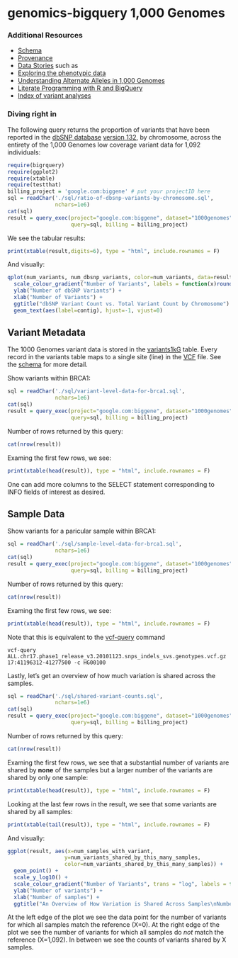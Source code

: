 <!-- R Markdown Documentation, DO NOT EDIT THE PLAIN MARKDOWN VERSION OF THIS FILE -->

<!-- Copyright 2014 Google Inc. All rights reserved. -->

<!-- Licensed under the Apache License, Version 2.0 (the "License"); -->
<!-- you may not use this file except in compliance with the License. -->
<!-- You may obtain a copy of the License at -->

<!--     http://www.apache.org/licenses/LICENSE-2.0 -->

<!-- Unless required by applicable law or agreed to in writing, software -->
<!-- distributed under the License is distributed on an "AS IS" BASIS, -->
<!-- WITHOUT WARRANTIES OR CONDITIONS OF ANY KIND, either express or implied. -->
<!-- See the License for the specific language governing permissions and -->
<!-- limitations under the License. -->

genomics-bigquery 1,000 Genomes
=================

### Additional Resources
* [Schema](https://bigquery.cloud.google.com/table/google.com:biggene:1000genomes.variants1kG?pli=1)
* [Provenance](./provenance)
* [Data Stories](./data-stories) such as
 * [Exploring the phenotypic data](./data-stories/exploring-the-phenotypic-data)
 * [Understanding Alternate Alleles in 1,000 Genomes](./data-stories/understanding-alternate-alleles)
 * [Literate Programming with R and BigQuery](./data-stories/literate-programming-demo)
* [Index of variant analyses](./sql)

### Diving right in
The following query returns the proportion of variants that have been reported in the [dbSNP database](http://www.ncbi.nlm.nih.gov/projects/SNP/snp_summary.cgi?build_id=132) [version 132](http://www.1000genomes.org/category/variants), by chromosome, across the entirety of the 1,000 Genomes low coverage variant data for 1,092 individuals:

```r
require(bigrquery)
require(ggplot2)
require(xtable)
require(testthat)
billing_project = 'google.com:biggene' # put your projectID here
sql = readChar('./sql/ratio-of-dbsnp-variants-by-chromosome.sql',
               nchars=1e6)
cat(sql)
result = query_exec(project="google.com:biggene", dataset="1000genomes",
                    query=sql, billing = billing_project)
```

We see the tabular results:
```r
print(xtable(result,digits=6), type = "html", include.rownames = F)
```

And visually:
```r
qplot(num_variants, num_dbsnp_variants, color=num_variants, data=result) + 
  scale_colour_gradient("Number of Variants", labels = function(x)round(x)) +
  ylab("Number of dbSNP Variants") + 
  xlab("Number of Variants") + 
  ggtitle("dbSNP Variant Count vs. Total Variant Count by Chromosome") + 
  geom_text(aes(label=contig), hjust=-1, vjust=0)
```

## Variant Metadata
The 1000 Genomes variant data is stored in the [variants1kG](https://bigquery.cloud.google.com/table/google.com:biggene:1000genomes.variants1kG?pli=1) table.  Every record in the variants table maps to a single site (line) in the [VCF](http://www.1000genomes.org/wiki/Analysis/Variant%20Call%20Format/vcf-variant-call-format-version-41) file.  See the [schema](https://bigquery.cloud.google.com/table/google.com:biggene:1000genomes.variants1kG?pli=1) for more detail.

Show variants within BRCA1:
```r
sql = readChar('./sql/variant-level-data-for-brca1.sql',
               nchars=1e6)
cat(sql)
result = query_exec(project="google.com:biggene", dataset="1000genomes",
                    query=sql, billing = billing_project)
```
Number of rows returned by this query:
```r
cat(nrow(result))
```
Examing the first few rows, we see:
```r
print(xtable(head(result)), type = "html", include.rownames = F)
```
One can add more columns to the SELECT statement corresponding to INFO fields of interest as desired.

## Sample Data
Show variants for a paricular sample within BRCA1:
```r
sql = readChar('./sql/sample-level-data-for-brca1.sql',
               nchars=1e6)
cat(sql)
result = query_exec(project="google.com:biggene", dataset="1000genomes",
                    query=sql, billing = billing_project)
```
Number of rows returned by this query:
```r
cat(nrow(result))
```
Examing the first few rows, we see:
```r
print(xtable(head(result)), type = "html", include.rownames = F)
```
Note that this is equivalent to the [vcf-query](http://vcftools.sourceforge.net/perl_module.html#vcf-query) command
```
vcf-query ALL.chr17.phase1_release_v3.20101123.snps_indels_svs.genotypes.vcf.gz 17:41196312-41277500 -c HG00100
```
Lastly, let's get an overview of how much variation is shared across the samples.
```r
sql = readChar('./sql/shared-variant-counts.sql',
               nchars=1e6)
cat(sql)
result = query_exec(project="google.com:biggene", dataset="1000genomes",
                    query=sql, billing = billing_project)
```
Number of rows returned by this query:
```r
cat(nrow(result))
```
Examing the first few rows, we see that a substantial number of variants are shared by **none** of the samples but a larger number of the variants are shared by only one sample:
```r
print(xtable(head(result)), type = "html", include.rownames = F)
```
Looking at the last few rows in the result, we see that some variants are shared by all samples:
```r
print(xtable(tail(result)), type = "html", include.rownames = F)
```
And visually:
```r
ggplot(result, aes(x=num_samples_with_variant, 
                  y=num_variants_shared_by_this_many_samples,
                  color=num_variants_shared_by_this_many_samples)) +
  geom_point() +
  scale_y_log10() +
  scale_colour_gradient("Number of Variants", trans = "log", labels = function(x)round(x)) +
  ylab("Number of variants") +
  xlab("Number of samples") +
  ggtitle("An Overview of How Variation is Shared Across Samples\nNumber of variants having a non-reference allele in 0, 1, 2, etc... samples") 
```
At the left edge of the plot we see the data point for the number of variants for which all samples match the reference (X=0).  At the right edge of the plot we see the number of variants for which all samples do _not_ match the reference (X=1,092).  In between we see the counts of variants shared by X samples.